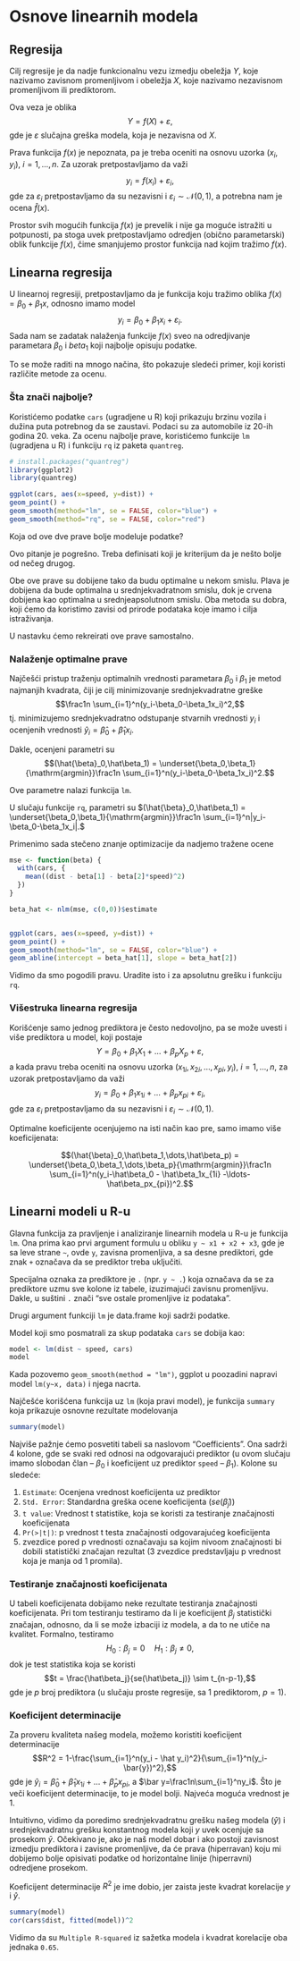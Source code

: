 # Osnove linearnih modela

## Regresija

Cilj regresije je da nadje funkcionalnu vezu izmedju obeležja $Y$, koje nazivamo zavisnom promenljivom i obeležja $X$, koje nazivamo nezavisnom promenljivom ili prediktorom.

Ova veza je oblika $$Y = f(X) + \varepsilon,$$ gde je $\varepsilon$ slučajna greška modela, koja je nezavisna od $X$.

Prava funkcija $f(x)$ je nepoznata, pa je treba oceniti na osnovu uzorka $(x_i, y_i),\ i=1,\dots,n$. Za uzorak pretpostavljamo da važi $$y_i = f(x_i) + \varepsilon_i,$$ gde za $\varepsilon_i$ pretpostavljamo da su nezavisni i $\varepsilon_i\sim\mathcal{N}(0,1)$, a potrebna nam je ocena $\hat{f}(x)$.

Prostor svih mogućih funkcija $f(x)$ je prevelik i nije ga moguće istražiti u potpunosti, pa stoga uvek pretpostavljamo odredjen (obično parametarski) oblik funkcije $f(x)$, čime smanjujemo prostor funkcija nad kojim tražimo $f(x)$.

## Linearna regresija

U linearnoj regresiji, pretpostavljamo da je funkcija koju tražimo oblika $f(x)=\beta_0+\beta_1x,$ odnosno imamo model $$y_i=\beta_0+\beta_1x_i+\varepsilon_i.$$ Sada nam se zadatak nalaženja funkcije $f(x)$ sveo na odredjivanje parametara $\beta_0$ i $beta_1$ koji najbolje opisuju podatke.

To se može raditi na mnogo načina, što pokazuje sledeći primer, koji koristi različite metode za ocenu.

### Šta znači najbolje?

Koristićemo podatke `cars` (ugradjene u R) koji prikazuju brzinu vozila i dužina puta potrebnog da se zaustavi. Podaci su za automobile iz 20-ih godina 20. veka. Za ocenu najbolje prave, koristićemo funkcije `lm` (ugradjena u R) i funkciju `rq` iz paketa `quantreg`.

```r
# install.packages("quantreg")
library(ggplot2)
library(quantreg)

ggplot(cars, aes(x=speed, y=dist)) +
geom_point() +
geom_smooth(method="lm", se = FALSE, color="blue") +
geom_smooth(method="rq", se = FALSE, color="red")
```

Koja od ove dve prave bolje modeluje podatke?

Ovo pitanje je pogrešno. Treba definisati koji je kriterijum da je nešto bolje od nečeg drugog.

Obe ove prave su dobijene tako da budu optimalne u nekom smislu. Plava je dobijena da bude optimalna u srednjekvadratnom smislu, dok je crvena dobijena kao optimalna u srednjeapsolutnom smislu. Oba metoda su dobra, koji ćemo da koristimo zavisi od prirode podataka koje imamo i cilja istraživanja.

U nastavku ćemo rekreirati ove prave samostalno.

### Nalaženje optimalne prave

Najčešći pristup traženju optimalnih vrednosti parametara $\beta_0$ i $\beta_1$ je metod najmanjih kvadrata, čiji je cilj minimizovanje srednjekvadratne greške $$\frac1n \sum_{i=1}^n(y_i-\beta_0-\beta_1x_i)^2,$$ tj. minimizujemo srednjekvadratno odstupanje stvarnih vrednosti $y_i$ i ocenjenih vrednosti $\hat{y}_i=\hat{\beta}_0+\hat\beta_1x_i$.

Dakle, ocenjeni parametri su $$(\hat{\beta}_0,\hat\beta_1) = \underset{\beta_0,\beta_1}{\mathrm{argmin}}\frac1n \sum_{i=1}^n(y_i-\beta_0-\beta_1x_i)^2.$$

Ove parametre nalazi funkcija `lm`.

U slučaju funkcije `rq`, parametri su $(\hat{\beta}_0,\hat\beta_1) = \underset{\beta_0,\beta_1}{\mathrm{argmin}}\frac1n \sum_{i=1}^n|y_i-\beta_0-\beta_1x_i|.$

Primenimo sada stečeno znanje optimizacije da nadjemo tražene ocene

```r
mse <- function(beta) {
  with(cars, {
    mean((dist - beta[1] - beta[2]*speed)^2)
  })
}

beta_hat <- nlm(mse, c(0,0))$estimate


ggplot(cars, aes(x=speed, y=dist)) +
geom_point() +
geom_smooth(method="lm", se = FALSE, color="blue") +
geom_abline(intercept = beta_hat[1], slope = beta_hat[2])
```

Vidimo da smo pogodili pravu. Uradite isto i za apsolutnu grešku i funkciju `rq`.
 
### Višestruka linearna regresija

Korišćenje samo jednog prediktora je često nedovoljno, pa se može uvesti i više prediktora u model, koji postaje
$$Y = \beta_0+\beta_1X_1+\dots+\beta_pX_p+\varepsilon,$$ a kada pravu treba oceniti na osnovu uzorka $(x_{1i},x_{2i},\dots,x_{pi}, y_i),\ i=1,\dots,n$, za uzorak pretpostavljamo da važi $$y_i = \beta_0+\beta_1x_{1i}+\dots+\beta_px_{pi} + \varepsilon_i,$$ gde za $\varepsilon_i$ pretpostavljamo da su nezavisni i $\varepsilon_i\sim\mathcal{N}(0,1)$.

Optimalne koeficijente ocenjujemo na isti način kao pre, samo imamo više koeficijenata:

$$(\hat{\beta}_0,\hat\beta_1,\dots,\hat\beta_p) = \underset{\beta_0,\beta_1,\dots,\beta_p}{\mathrm{argmin}}\frac1n \sum_{i=1}^n(y_i-\hat\beta_0 - \hat\beta_1x_{1i} -\ldots- \hat\beta_px_{pi})^2.$$

## Linearni modeli u R-u

Glavna funkcija za pravljenje i analiziranje linearnih modela u R-u je funkcija `lm`. Ona prima kao prvi argument formulu u obliku `y ~ x1 + x2 + x3`, gde je sa leve strane `~`, ovde `y`, zavisna promenljiva, a sa desne prediktori, gde znak `+` označava da se prediktor treba uključiti.

Specijalna oznaka za prediktore je `.` (npr. `y ~ .`) koja označava da se za prediktore uzmu sve kolone iz tabele, izuzimajući zavisnu promenljivu. Dakle, u suštini `.` znači "sve ostale promenljive iz podataka".

Drugi argument funkciji `lm` je data.frame koji sadrži podatke.

Model koji smo posmatrali za skup podataka `cars` se dobija kao:

```r
model <- lm(dist ~ speed, cars)
model
```

Kada pozovemo `geom_smooth(method = "lm")`, ggplot u poozadini napravi model `lm(y~x, data)` i njega nacrta.

Najčešće korišćena funkcija uz `lm` (koja pravi model), je funkcija `summary` koja prikazuje osnovne rezultate modelovanja

```r
summary(model)
```

Najviše pažnje ćemo posvetiti tabeli sa naslovom "Coefficients". Ona sadrži 4 kolone, gde se svaki red odnosi na odgovarajući prediktor (u ovom slučaju imamo slobodan član -- $\beta_0$ i koeficijent uz prediktor `speed` -- $\beta_1$). Kolone su sledeće:

1. `Estimate`: Ocenjena vrednost koeficijenta uz prediktor
2. `Std. Error`: Standardna greška ocene koeficijenta ($se(\hat\beta_j)$)
3. `t value`: Vrednost t statistike, koja se koristi za testiranje značajnosti koeficijenata
4. `Pr(>|t|)`: p vrednost t testa značajnosti odgovarajućeg koeficijenta
5. zvezdice pored p vrednosti označavaju sa kojim nivoom značajnosti bi dobili statistički značajan rezultat (3 zvezdice predstavljaju p vrednost koja je manja od 1 promila).

### Testiranje značajnosti koeficijenata {-}

U tabeli koeficijenata dobijamo neke rezultate testiranja značajnosti koeficijenata. Pri tom testiranju testiramo da li je koeficijent $\beta_j$ statistički značajan, odnosno, da li se može izbaciji iz modela, a da to ne utiče na kvalitet. Formalno, testiramo $$H_0: \beta_j=0\quad H_1:\beta_j\neq0,$$ dok je test statistika koja se koristi $$t = \frac{\hat\beta_j}{se(\hat\beta_j)} \sim t_{n-p-1},$$ gde je $p$ broj prediktora (u slučaju proste regresije, sa 1 prediktorom, $p=1$).

### Koeficijent determinacije

Za proveru kvaliteta našeg modela, možemo koristiti koeficijent determinacije $$R^2 = 1-\frac{\sum_{i=1}^n(y_i - \hat y_i)^2}{\sum_{i=1}^n(y_i-\bar{y})^2},$$ gde je $\hat y_i = \hat\beta_0 + \hat\beta_1x_{1i} +\ldots+ \hat\beta_px_{pi}$, a $\bar y=\frac1n\sum_{i=1}^ny_i$. Što je veči koeficijent determinacije, to je model bolji. Najveća moguća vrednost je 1.

Intuitivno, vidimo da poredimo srednjekvadratnu grešku našeg modela ($\hat y$) i srednjekvadratnu grešku konstantnog modela koji $y$ uvek ocenjuje sa prosekom $\bar y$. Očekivano je, ako je naš model dobar i ako postoji zavisnost izmedju prediktora i zavisne promenljive, da će prava (hiperravan) koju mi dobijemo bolje opisivati podatke od horizontalne linije (hiperravni) odredjene prosekom.

Koeficijent determinacije $R^2$ je ime dobio, jer zaista jeste kvadrat korelacije $y$ i $\hat y$.

```r
summary(model)
cor(cars$dist, fitted(model))^2
```

Vidimo da su `Multiple R-squared` iz sažetka modela i kvadrat korelacije oba jednaka `0.65`.


